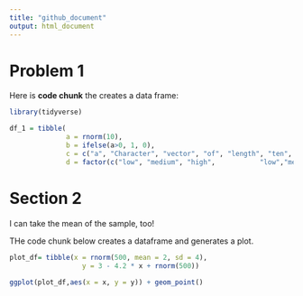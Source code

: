 ```yaml
---
title: "github_document"
output: html_document
---
```

 

# Problem 1

Here is  **code chunk** the creates a data frame:

```r
library(tidyverse)

df_1 = tibble(
              a = rnorm(10),
              b = ifelse(a>0, 1, 0),
              c = c("a", "Character", "vector", "of", "length", "ten", "in", "column", "lettered", "c"),
              d = factor(c("low", "medium", "high",           "low","medium", "high",                             "low","medium", "high", "low")))
```

# Section 2

I can take the mean of the sample, too!

THe code chunk below creates a dataframe and generates a plot.
```r


plot_df= tibble(x = rnorm(500, mean = 2, sd = 4),
                  y = 3 - 4.2 * x + rnorm(500))
                  
ggplot(plot_df,aes(x = x, y = y)) + geom_point()

```